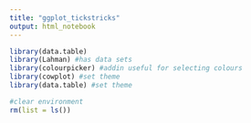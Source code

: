 ```yaml
---
title: "ggplot_tickstricks"
output: html_notebook
---
```



```r

library(data.table)
library(Lahman) #has data sets
library(colourpicker) #addin useful for selecting colours
library(cowplot) #set theme
library(data.table) #set theme

#clear environment
rm(list = ls())

```